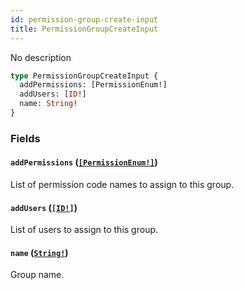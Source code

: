 ```yaml
---
id: permission-group-create-input
title: PermissionGroupCreateInput
---
```


No description

```graphql
type PermissionGroupCreateInput {
  addPermissions: [PermissionEnum!]
  addUsers: [ID!]
  name: String!
}
```

### Fields

#### `addPermissions` ([`[PermissionEnum!]`](../../../developer/api-reference/enums/permission-enum))

List of permission code names to assign to this group.

#### `addUsers` ([`[ID!]`](../../../developer/api-reference/scalars/id))

List of users to assign to this group.

#### `name` ([`String!`](../../../developer/api-reference/scalars/string))

Group name.
